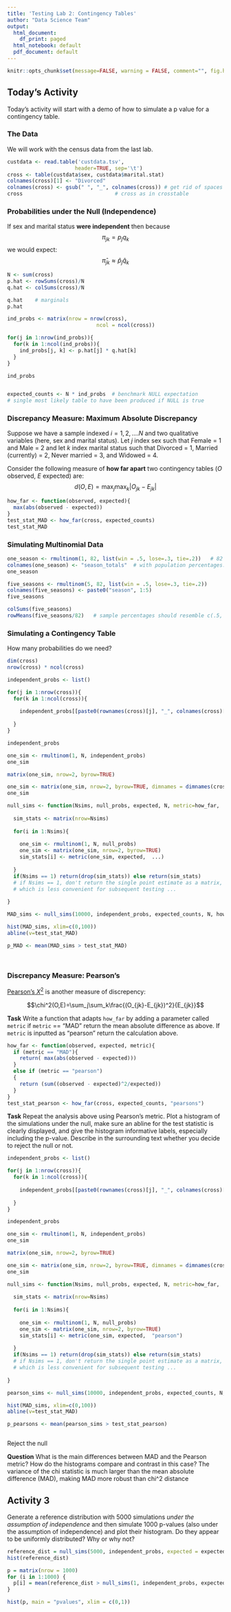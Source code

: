```yaml
---
title: 'Testing Lab 2: Contingency Tables'
author: "Data Science Team"
output:
  html_document:
    df_print: paged
  html_notebook: default
  pdf_document: default
---
```


```r
knitr::opts_chunk$set(message=FALSE, warning = FALSE, comment="", fig.height=4)
```


## Today's Activity

Today's activity will start with a demo of how to simulate a p value for a contingency table.  


### The Data

We will work with the census data from the last lab.

```r

custdata <- read.table('custdata.tsv',
                      header=TRUE, sep='\t')
cross <- table(custdata$sex, custdata$marital.stat)
colnames(cross)[1] <- "Divorced"
colnames(cross) <- gsub(" ", "_", colnames(cross)) # get rid of spaces in column names (nuissance)
cross                              # cross as in crosstable

```


### Probabilities under the Null (Independence)

If sex and marital status **were independent** then because
$$
\pi_{jk} = p_j  q_k
$$
we would expect:
$$\hat{\pi}_{jk} \approx \hat{p}_j \hat{q}_k$$

```r
N <- sum(cross)
p.hat <- rowSums(cross)/N
q.hat <- colSums(cross)/N

q.hat    # marginals
p.hat

ind_probs <- matrix(nrow = nrow(cross),
                             ncol = ncol(cross))

for(j in 1:nrow(ind_probs)){
  for(k in 1:ncol(ind_probs)){
    ind_probs[j, k] <- p.hat[j] * q.hat[k]
  }
}

ind_probs


expected_counts <- N * ind_probs  # benchmark NULL expectation
# single most likely table to have been produced if NULL is true

```

### Discrepancy Measure: Maximum Absolute Discrepancy

Suppose we have a sample indexed $i=1, 2, .... N$ and two qualitative variables (here, sex and marital status). Let $j$ index sex such that Female = 1 and Male = 2 and let $k$ index marital status such that Divorced = 1, Married (currently) = 2, Never married = 3, and Widowed = 4.

Consider the following measure of **how far apart** two contingency tables ($O$ observed, $E$ expected) are:
$$d(O,E) = \max_j \max_k |O_{jk}-E_{jk}|$$

```r

how_far <- function(observed, expected){
  max(abs(observed - expected))
}
test_stat_MAD <- how_far(cross, expected_counts)
test_stat_MAD
```


### Simulating Multinomial Data

```r
one_season <- rmultinom(1, 82, list(win = .5, lose=.3, tie=.2))   # 82 hockey games in season
colnames(one_season) <- "season_totals"  # with population percentages: 50% wins, 30% losses, 20% ties
one_season                                      

five_seasons <- rmultinom(5, 82, list(win = .5, lose=.3, tie=.2))
colnames(five_seasons) <- paste0("season", 1:5)
five_seasons

colSums(five_seasons)
rowMeans(five_seasons/82)   # sample percentages should resemble c(.5, .3, .2)
```

### Simulating a Contingency Table

How many probabilities do we need?

```r
dim(cross)
nrow(cross) * ncol(cross)
```

```r
independent_probs <- list()

for(j in 1:nrow(cross)){
  for(k in 1:ncol(cross)){
    
    independent_probs[[paste0(rownames(cross)[j], "_", colnames(cross)[k])]] <- p.hat[j] * q.hat[k]
    
  }
}

independent_probs

one_sim <- rmultinom(1, N, independent_probs)
one_sim

matrix(one_sim, nrow=2, byrow=TRUE)

one_sim <- matrix(one_sim, nrow=2, byrow=TRUE, dimnames = dimnames(cross))
one_sim

null_sims <- function(Nsims, null_probs, expected, N, metric=how_far, ...){
  
  sim_stats <- matrix(nrow=Nsims)
  
  for(i in 1:Nsims){
    
    one_sim <- rmultinom(1, N, null_probs)
    one_sim <- matrix(one_sim, nrow=2, byrow=TRUE)
    sim_stats[i] <- metric(one_sim, expected,  ...)
    
  }
  if(Nsims == 1) return(drop(sim_stats)) else return(sim_stats)
  # if Nsims == 1, don't return the single point estimate as a matrix,
  # which is less convenient for subsequent testing ... 
  
}

MAD_sims <- null_sims(10000, independent_probs, expected_counts, N, how_far)

hist(MAD_sims, xlim=c(0,100))
abline(v=test_stat_MAD)

p_MAD <- mean(MAD_sims > test_stat_MAD)




```


### Discrepancy Measure: Pearson's

[Pearson's $X^2$](https://en.wikipedia.org/wiki/Pearson%27s_chi-squared_test) is another measure of discrepency:

$$\chi^2(O,E)=\sum_j\sum_k\frac{(O_{jk}-E_{jk})^2}{E_{jk}}$$

**Task** Write a function that adapts `how_far` by adding a parameter called `metric` if `metric` == "MAD" return the mean absolute difference as above. If `metric` is inputted as "pearson" return the calculation above. 

```r
how_far <- function(observed, expected, metric){
  if (metric == "MAD"){
    return( max(abs(observed - expected)))
  }
  else if (metric == "pearson") 
  {
    return (sum((observed - expected)^2/expected))
  }
}
test_stat_pearson <- how_far(cross, expected_counts, "pearsons")
```

**Task** Repeat the analysis above using Pearson's metric. Plot a histogram of the simulations under the null, make sure an abline for the test statistic is clearly displayed, and give the histogram informative labels, especially including the p-value. Describe in the surrounding text whether you decide to reject the null or not.

```r
independent_probs <- list()

for(j in 1:nrow(cross)){
  for(k in 1:ncol(cross)){
    
    independent_probs[[paste0(rownames(cross)[j], "_", colnames(cross)[k])]] <- p.hat[j] * q.hat[k]
    
  }
}

independent_probs

one_sim <- rmultinom(1, N, independent_probs)
one_sim

matrix(one_sim, nrow=2, byrow=TRUE)

one_sim <- matrix(one_sim, nrow=2, byrow=TRUE, dimnames = dimnames(cross))
one_sim

null_sims <- function(Nsims, null_probs, expected, N, metric=how_far, ...){
  
  sim_stats <- matrix(nrow=Nsims)
  
  for(i in 1:Nsims){
    
    one_sim <- rmultinom(1, N, null_probs)
    one_sim <- matrix(one_sim, nrow=2, byrow=TRUE)
    sim_stats[i] <- metric(one_sim, expected,  "pearson")
    
  }
  if(Nsims == 1) return(drop(sim_stats)) else return(sim_stats)
  # if Nsims == 1, don't return the single point estimate as a matrix,
  # which is less convenient for subsequent testing ... 
  
}

pearson_sims <- null_sims(10000, independent_probs, expected_counts, N, how_far)

hist(MAD_sims, xlim=c(0,100))
abline(v=test_stat_MAD)

p_pearsons <- mean(pearson_sims > test_stat_pearson)



```
Reject the null 

**Question** What is the main differences between MAD and the Pearson metric? How do the histograms compare and contrast in this case?
The variance of the chi statistic is much larger than the mean absolute difference (MAD), making MAD more robust than chi^2 distance 

## Activity 3

Generate a reference distribution with 5000 simulations *under the assumption of independence* and then simulate 1000 p-values (also under the assumption of independence) and plot their histogram. Do they appear to be uniformly distributed? Why or why not?


```r
reference_dist = null_sims(5000, independent_probs, expected = expected_counts, N = sum(cross), metric = how_far, "MAD")
hist(reference_dist)

p = matrix(nrow = 1000)
for (i in 1:1000) {
  p[i] = mean(reference_dist > null_sims(1, independent_probs, expected_counts, N = sum(cross), metric = how_far, "MAD"))
}

hist(p, main = "pvalues", xlim = c(0,1))
```


